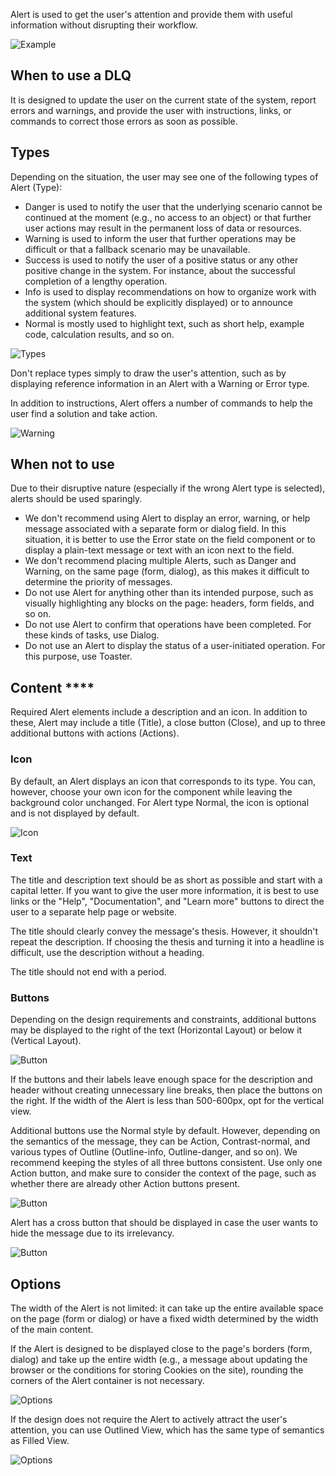 Alert is used to get the user's attention and provide them with useful information without disrupting their workflow.

![Example](/static/images/design/Alert/Example.png)

## When to use a DLQ

It is designed to update the user on the current state of the system, report errors and warnings, and provide the user with instructions, links, or commands to correct those errors as soon as possible.

## Types

Depending on the situation, the user may see one of the following types of Alert (Type):

- Danger is used to notify the user that the underlying scenario cannot be continued at the moment (e.g., no access to an object) or that further user actions may result in the permanent loss of data or resources.
- Warning is used to inform the user that further operations may be difficult or that a fallback scenario may be unavailable.
- Success is used to notify the user of a positive status or any other positive change in the system. For instance, about the successful completion of a lengthy operation.
- Info is used to display recommendations on how to organize work with the system (which should be explicitly displayed) or to announce additional system features.
- Normal is mostly used to highlight text, such as short help, example code, calculation results, and so on.

![Types](/static/images/design/Alert/Types.png)

Don't replace types simply to draw the user's attention, such as by displaying reference information in an Alert with a Warning or Error type.

In addition to instructions, Alert offers a number of commands to help the user find a solution and take action.

![Warning](/static/images/design/Alert/Warning.png)

## When not to use

Due to their disruptive nature (especially if the wrong Alert type is selected), alerts should be used sparingly.

- We don't recommend using Alert to display an error, warning, or help message associated with a separate form or dialog field. In this situation, it is better to use the Error state on the field component or to display a plain-text message or text with an icon next to the field.
- We don't recommend placing multiple Alerts, such as Danger and Warning, on the same page (form, dialog), as this makes it difficult to determine the priority of messages.
- Do not use Alert for anything other than its intended purpose, such as visually highlighting any blocks on the page: headers, form fields, and so on.
- Do not use Alert to confirm that operations have been completed. For these kinds of tasks, use Dialog.
- Do not use an Alert to display the status of a user-initiated operation. For this purpose, use Toaster.

## Content ****

Required Alert elements include a description and an icon. In addition to these, Alert may include a title (Title), a close button (Close), and up to three additional buttons with actions (Actions).

### Icon

By default, an Alert displays an icon that corresponds to its type. You can, however, choose your own icon for the component while leaving the background color unchanged. For Alert type Normal, the icon is optional and is not displayed by default.

![Icon](/static/images/design/Alert/Icon.png)

### Text

The title and description text should be as short as possible and start with a capital letter. If you want to give the user more information, it is best to use links or the "Help", "Documentation", and "Learn more" buttons to direct the user to a separate help page or website.

The title should clearly convey the message's thesis. However, it shouldn't repeat the description. If choosing the thesis and turning it into a headline is difficult, use the description without a heading.

The title should not end with a period.

### Buttons

Depending on the design requirements and constraints, additional buttons may be displayed to the right of the text (Horizontal Layout) or below it (Vertical Layout).

![Button](/static/images/design/Alert/Button1.png)

If the buttons and their labels leave enough space for the description and header without creating unnecessary line breaks, then place the buttons on the right. If the width of the Alert is less than 500-600px, opt for the vertical view.

Additional buttons use the Normal style by default. However, depending on the semantics of the message, they can be Action, Contrast-normal, and various types of Outline (Outline-info, Outline-danger, and so on). We recommend keeping the styles of all three buttons consistent. Use only one Action button, and make sure to consider the context of the page, such as whether there are already other Action buttons present.

![Button](/static/images/design/Alert/Button2.png)

Alert has a cross button that should be displayed in case the user wants to hide the message due to its irrelevancy.

![Button](/static/images/design/Alert/Button3.png)

## Options

The width of the Alert is not limited: it can take up the entire available space on the page (form or dialog) or have a fixed width determined by the width of the main content.

If the Alert is designed to be displayed close to the page's borders (form, dialog) and take up the entire width (e.g., a message about updating the browser or the conditions for storing Cookies on the site), rounding the corners of the Alert container is not necessary.

![Options](/static/images/design/Alert/Options1.png)

If the design does not require the Alert to actively attract the user's attention, you can use Outlined View, which has the same type of semantics as Filled View.

![Options](/static/images/design/Alert/Options2.png)